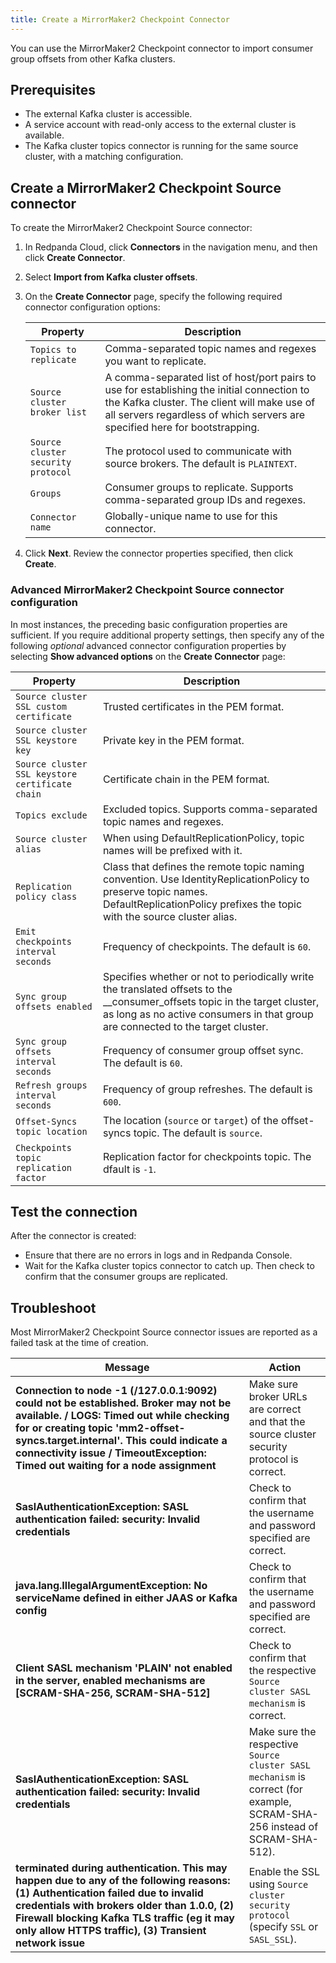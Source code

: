 ```yaml
---
title: Create a MirrorMaker2 Checkpoint Connector
---
```


<head>
    <meta name="title" content="Create a MirrorMaker2 Checkpoint Connector | Redpanda Docs"/>
    <meta name="description" content="Use the Redpanda Cloud UI to create a MirrorMaker2 Checkpoint Connector."/>
    <link rel="canonical" href="https://docs.redpanda.com/docs/deploy/deployment-option/cloud/managed-connectors/create-mmaker-checkpoint-connector/" />
</head>

You can use the MirrorMaker2 Checkpoint connector to import consumer group offsets
from other Kafka clusters.

## Prerequisites

- The external Kafka cluster is accessible.
- A service account with read-only access to the external cluster is available.
- The Kafka cluster topics connector is running for the same source cluster, with a matching configuration.

## Create a MirrorMaker2 Checkpoint Source connector

To create the MirrorMaker2 Checkpoint Source connector:

1. In Redpanda Cloud, click **Connectors** in the navigation menu, and then
   click **Create Connector**.
2. Select **Import from Kafka cluster offsets**.
3. On the **Create Connector** page, specify the following required connector
   configuration options:

   | Property                             | Description |
   | ------------------------------------ | ----------- |
   | `Topics to replicate`  | Comma-separated topic names and regexes you want to replicate. |
   | `Source cluster broker list`  | A comma-separated list of host/port pairs to use for establishing the initial connection to the Kafka cluster. The client will make use of all servers regardless of which servers are specified here for bootstrapping.
   | `Source cluster security protocol` | The protocol used to communicate with source brokers. The default is `PLAINTEXT`. |
   | `Groups` | Consumer groups to replicate. Supports comma-separated group IDs and regexes. |
   | `Connector name` | Globally-unique name to use for this connector. |
4. Click **Next**. Review the connector properties specified, then click **Create**.

### Advanced MirrorMaker2 Checkpoint Source connector configuration

In most instances, the preceding basic configuration properties are sufficient.
If you require additional property settings, then specify any of the following
_optional_ advanced connector configuration properties by selecting **Show advanced options**
on the **Create Connector** page:

| Property                     | Description |
| ---------------------------- | ----------- |
| `Source cluster SSL custom certificate` | Trusted certificates in the PEM format. |
| `Source cluster SSL keystore key` | Private key in the PEM format. |
| `Source cluster SSL keystore certificate chain` | Certificate chain in the PEM format. |
| `Topics exclude` | Excluded topics. Supports comma-separated topic names and regexes. |
| `Source cluster alias` | When using DefaultReplicationPolicy, topic names will be prefixed with it. |
| `Replication policy class` | Class that defines the remote topic naming convention. Use IdentityReplicationPolicy to preserve topic names. DefaultReplicationPolicy prefixes the topic with the source cluster alias. |
| `Emit checkpoints interval seconds` | Frequency of checkpoints. The default is `60`. |
| `Sync group offsets enabled` | Specifies whether or not to periodically write the translated offsets to the __consumer_offsets topic in the target cluster, as long as no active consumers in that group are connected to the target cluster. |
| `Sync group offsets interval seconds` | Frequency of consumer group offset sync. The default is `60`. |
| `Refresh groups interval seconds` | Frequency of group refreshes. The default is `600`. |
| `Offset-Syncs topic location` | The location (`source` or `target`) of the offset-syncs topic. The default is `source`. |
| `Checkpoints topic replication factor` | Replication factor for checkpoints topic. The dfault is `-1`. |

## Test the connection

After the connector is created:

- Ensure that there are no errors in logs and in Redpanda Console.
- Wait for the Kafka cluster topics connector to catch up. Then check to confirm that the consumer groups are replicated.

## Troubleshoot

Most MirrorMaker2 Checkpoint Source connector issues are reported as a failed task at the
time of creation.

| Message | Action |
|---------|--------|
| **Connection to node -1 (/127.0.0.1:9092) could not be established. Broker may not be available. / LOGS: Timed out while checking for or creating topic 'mm2-offset-syncs.target.internal'. This could indicate a connectivity issue / TimeoutException: Timed out waiting for a node assignment** | Make sure broker URLs are correct and that the source cluster security protocol is correct. |
| **SaslAuthenticationException: SASL authentication failed: security: Invalid credentials** | Check to confirm that the username and password specified are correct. |
| **java.lang.IllegalArgumentException: No serviceName defined in either JAAS or Kafka config** | Check to confirm that the username and password specified are correct. |
| **Client SASL mechanism 'PLAIN' not enabled in the server, enabled mechanisms are [SCRAM-SHA-256, SCRAM-SHA-512]** | Check to confirm that the respective `Source cluster SASL mechanism` is correct. |
| **SaslAuthenticationException: SASL authentication failed: security: Invalid credentials** | Make sure the respective `Source cluster SASL mechanism` is correct (for example, SCRAM-SHA-256 instead of SCRAM-SHA-512). |
| **terminated during authentication. This may happen due to any of the following reasons: (1) Authentication failed due to invalid credentials with brokers older than 1.0.0, (2) Firewall blocking Kafka TLS traffic (eg it may only allow HTTPS traffic), (3) Transient network issue** | Enable the SSL using `Source cluster security protocol` (specify `SSL` or `SASL_SSL`). |
